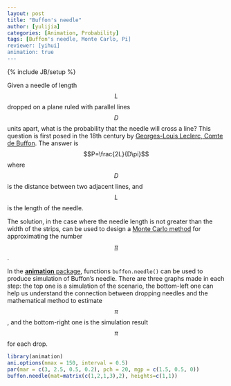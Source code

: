 ```yaml
---
layout: post
title: "Buffon's needle"
author: [yulijia]
categories: [Animation, Probability]
tags: [Buffon's needle, Monte Carlo, Pi]
reviewer: [yihui]
animation: true
---
```

{% include JB/setup %}

Given a needle of length $$L$$ dropped on a plane ruled with parallel lines $$D$$ units apart, what
is the probability that the needle will cross a line? This question is first posed in the 18th
century by [Georges-Louis Leclerc, Comte de
Buffon](http://en.wikipedia.org/wiki/Georges-Louis_Leclerc,_Comte_de_Buffon). The answer is
$$P=\frac{2L}{D\pi}$$ where $$D$$ is the distance between two adjacent lines, and $$L$$ is the
length of the needle.

The solution, in the case where the needle length is not greater than the width of the strips, can
be used to design a [Monte Carlo method](http://en.wikipedia.org/wiki/Monte_Carlo_method) for
approximating the number [$$\pi$$](http://en.wikipedia.org/wiki/Pi).

In the [**animation** package](http://yihui.name/animation), functions `buffon.needle()` can be
used to produce simulation of Buffon's needle. There are three graphs made in each step: the top
one is a simulation of the scenario, the bottom-left one can help us understand the connection
between dropping needles and the mathematical method to estimate $$\pi$$, and the bottom-right one
is the simulation result $$\pi$$ for each drop.

```r
library(animation)
ani.options(nmax = 150, interval = 0.5)
par(mar = c(3, 2.5, 0.5, 0.2), pch = 20, mgp = c(1.5, 0.5, 0))
buffon.needle(mat=matrix(c(1,2,1,3),2), heights=c(1,1))
```
